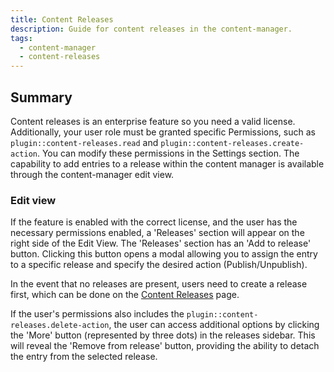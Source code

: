 ```yaml
---
title: Content Releases
description: Guide for content releases in the content-manager.
tags:
  - content-manager
  - content-releases
---
```


## Summary

Content releases is an enterprise feature so you need a valid license.
Additionally, your user role must be granted specific Permissions, such as `plugin::content-releases.read` and `plugin::content-releases.create-action`. You can modify these permissions in the Settings section. The capability to add entries to a release within the content manager is available through the content-manager edit view.

### Edit view

If the feature is enabled with the correct license, and the user has the necessary permissions enabled, a 'Releases' section will appear on the right side of the Edit View. The 'Releases' section has an 'Add to release' button. Clicking this button opens a modal allowing you to assign the entry to a specific release and specify the desired action (Publish/Unpublish).

In the event that no releases are present, users need to create a release first, which can be done on the [Content Releases](../content-releases/00-intro.md) page.

If the user's permissions also includes the `plugin::content-releases.delete-action`, the user can access additional options by clicking the 'More' button (represented by three dots) in the releases sidebar. This will reveal the 'Remove from release' button, providing the ability to detach the entry from the selected release.
